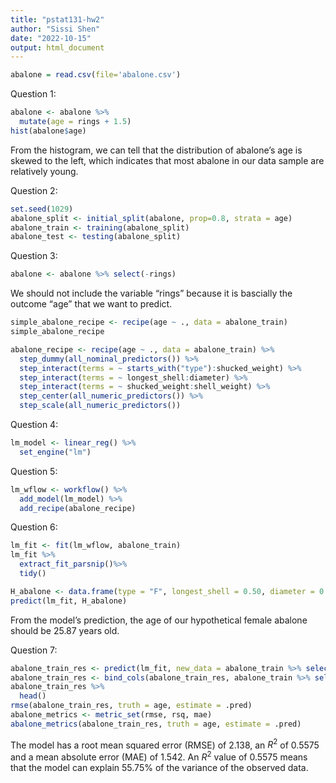 ```yaml
---
title: "pstat131-hw2"
author: "Sissi Shen"
date: "2022-10-15"
output: html_document
---
```


```r
abalone = read.csv(file='abalone.csv')
```

Question 1:\n
```r
abalone <- abalone %>%
  mutate(age = rings + 1.5)
hist(abalone$age)
```
\n
From the histogram, we can tell that the distribution of abalone's age is skewed to the left, which indicates that most abalone in our data sample are relatively young.
\n

Question 2:
```r
set.seed(1029)
abalone_split <- initial_split(abalone, prop=0.8, strata = age)
abalone_train <- training(abalone_split)
abalone_test <- testing(abalone_split)
```
\n

Question 3:
```r
abalone <- abalone %>% select(-rings)
```
\n
We should not include the variable "rings" because it is bascially the outcome "age" that we want to predict. 
\n
```r
simple_abalone_recipe <- recipe(age ~ ., data = abalone_train)
simple_abalone_recipe
```
```r
abalone_recipe <- recipe(age ~ ., data = abalone_train) %>%
  step_dummy(all_nominal_predictors()) %>%
  step_interact(terms = ~ starts_with("type"):shucked_weight) %>%
  step_interact(terms = ~ longest_shell:diameter) %>%
  step_interact(terms = ~ shucked_weight:shell_weight) %>%
  step_center(all_numeric_predictors()) %>%
  step_scale(all_numeric_predictors())
```
\n

Question 4:
```r
lm_model <- linear_reg() %>%
  set_engine("lm")
```
\n

Question 5:
```r
lm_wflow <- workflow() %>% 
  add_model(lm_model) %>% 
  add_recipe(abalone_recipe)
```
\n

Question 6:
```r
lm_fit <- fit(lm_wflow, abalone_train)
lm_fit %>%
  extract_fit_parsnip()%>%
  tidy()
```
```r
H_abalone <- data.frame(type = "F", longest_shell = 0.50, diameter = 0.10, height = 0.30, whole_weight = 4, shucked_weight = 1, viscera_weight = 2, shell_weight = 1)
predict(lm_fit, H_abalone)
```
\n
From the model's prediction, the age of our hypothetical female abalone should be 25.87 years old.
\n

Question 7:
```r
abalone_train_res <- predict(lm_fit, new_data = abalone_train %>% select(-age))
abalone_train_res <- bind_cols(abalone_train_res, abalone_train %>% select(age))
abalone_train_res %>%
  head()
rmse(abalone_train_res, truth = age, estimate = .pred)
abalone_metrics <- metric_set(rmse, rsq, mae)
abalone_metrics(abalone_train_res, truth = age, estimate = .pred)
```
\n
The model has a root mean squared error (RMSE) of 2.138, an $R^2$ of 0.5575 and a mean absolute error (MAE) of 1.542. An $R^2$ value of 0.5575 means that the model can explain 55.75% of the variance of the observed data. 